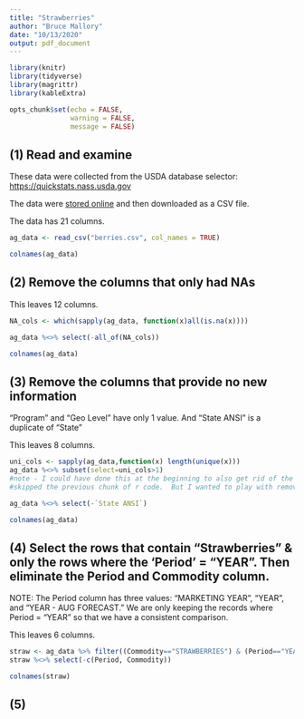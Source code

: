 ```yaml
---
title: "Strawberries"
author: "Bruce Mallory"
date: "10/13/2020"
output: pdf_document
---
```


```r
library(knitr)
library(tidyverse)
library(magrittr)
library(kableExtra)

opts_chunk$set(echo = FALSE, 
               warning = FALSE,
               message = FALSE)
```

##  (1) Read and examine

These data were collected from the USDA database selector: <a href="https://quickstats.nass.usda.gov">https://quickstats.nass.usda.gov</a>

The data were <a href="https://quickstats.nass.usda.gov/results/D416E96E-3D5C-324C-9334-1D38DF88FFF1">stored online</a> and then downloaded as a CSV file.

The data has 21 columns.

```r
ag_data <- read_csv("berries.csv", col_names = TRUE)

colnames(ag_data)
```

## (2) Remove the columns that only had NAs
This leaves 12 columns.
```r

NA_cols <- which(sapply(ag_data, function(x)all(is.na(x))))

ag_data %<>% select(-all_of(NA_cols))

colnames(ag_data)
```

## (3) Remove the columns that provide no new information
"Program" and "Geo Level" have only 1 value.  And "State ANSI" is a duplicate of "State"

This leaves 8 columns.
```r

uni_cols <- sapply(ag_data,function(x) length(unique(x)))
ag_data %<>% subset(select=uni_cols>1)
#note - I could have done this at the beginning to also get rid of the NAs and 
#skipped the previous chunk of r code.  But I wanted to play with removing NAs.

ag_data %<>% select(-`State ANSI`) 

colnames(ag_data)
```

## (4) Select the rows that contain "Strawberries" & only the rows where the 'Period' = "YEAR".  Then eliminate the Period and Commodity column.
NOTE: The Period column has three values: "MARKETING YEAR", "YEAR", and "YEAR - AUG FORECAST."  We are only keeping the records where Period = "YEAR" so that we have a consistent comparison.

This leaves 6 columns.
```r
straw <- ag_data %>% filter((Commodity=="STRAWBERRIES") & (Period=="YEAR"))
straw %<>% select(-c(Period, Commodity))

colnames(straw)
```

## (5)

